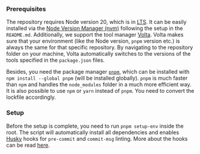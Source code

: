 ### Prerequisites

The repository requires Node version 20, which is in [LTS](https://github.com/nodejs/release#release-schedule). It can be easily installed via the [Node Version Manager (nvm)](https://github.com/nvm-sh/nvm) following
the setup in the `README.md`. Additionally, we support the tool manager [Volta](https://volta.sh/). Volta makes sure
that your environment (like the Node version, `pnpm` version etc.) is always the same for that specific repository. By
navigating to the repository folder on your machine, Volta automatically switches to the versions of the tools specified
in the `package.json` files.

Besides, you need the package manager [`pnpm`](https://pnpm.io/), which can be installed with
`npm install --global pnpm` (will be installed globally). `pnpm` is much faster than `npm` and handles the
`node_modules` folder in a much more efficient way. It is also possible to use `npm` or `yarn` instead of `pnpm`. You
need to convert the lockfile accordingly.

### Setup

Before the setup is complete, you need to run `pnpm setup-env` inside the root. The script will automatically install
all dependencies and enables [Husky](https://typicode.github.io/husky) hooks for `pre-commit` and `commit-msg` linting.
More about the hooks can be read [here](/devguide/commits).
